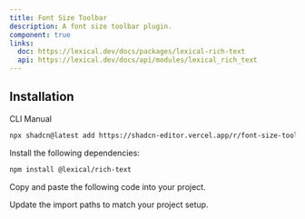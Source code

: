 ```yaml
---
title: Font Size Toolbar
description: A font size toolbar plugin.
component: true
links:
  doc: https://lexical.dev/docs/packages/lexical-rich-text
  api: https://lexical.dev/docs/api/modules/lexical_rich_text
---
```


<ComponentPreview
  name="font-size-toolbar-plugin-demo"
  className="[&_.preview>[data-orientation=vertical]]:sm:max-w-[70%]"
  description="A font size toolbar plugin"
/>

## Installation

<Tabs defaultValue="cli">

<TabsList>
  <TabsTrigger value="cli">CLI</TabsTrigger>
  <TabsTrigger value="manual">Manual</TabsTrigger>
</TabsList>

<TabsContent value="cli">

```bash
npx shadcn@latest add https://shadcn-editor.vercel.app/r/font-size-toolbar-plugin.json
```

</TabsContent>

<TabsContent value="manual">

<Steps>

<Step>Install the following dependencies:</Step>

```bash
npm install @lexical/rich-text
```

<Step>Copy and paste the following code into your project.</Step>

<ComponentSource name="font-size-toolbar-plugin" />

<Step>Update the import paths to match your project setup.</Step>

</Steps>

</TabsContent>

</Tabs>